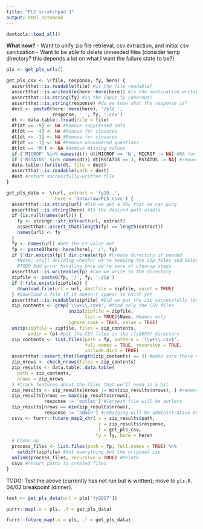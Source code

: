 ```yaml
---
title: "PLS scratchpad 3"
output: html_notebook
---
```


```r
devtools::load_all()
```
**What now?**
- Want to unify zip file retrieval, csv extraction, and initial csv sanitization
- Want to be able to delete unneeded files (consider temp directory? this depends a lot on what I want the failure state to be?)
```r
pls <- get_pls_urls()
```
```r
get_pls_csv <- \(file, response, fy, here) {
  assertthat::is.readable(file) #is the file readable?
  assertthat::is.writeable(here::here(here)) #is the destination writable?
  assertthat::is.string(fy) #is the input fy coherent?
  assertthat::is.string(response) #do we know what the response is?
  dest <- paste0(here::here(here), '/pls_', 
                 response, '_', fy, '.csv')
  dt <- data.table::fread(file = file)
  dt[dt == -9] <- NA #Remove suppressed data
  dt[dt == -4] <- NA #Remove for closures
  dt[dt == -3] <- NA #Remove for closures
  dt[dt == -1] <- NA #Remove unanswered questions
  dt[dt == 'M'] <- NA #Remove missing values
  if ('MICROF' %in% names(dt)) dt[MICROF == 'N', MICROF := NA] #NA for the MICROF field only
  if ('RSTATUS' %in% names(dt)) dt[RSTATUS == 3, RSTATUS := NA] #remove nonrespondents 
  data.table::fwrite(dt, file = dest)
  assertthat::is.readable(path = dest)
  dest #return successfully-written file
}
```

```r
get_pls_data <- \(url, extract = 'fy20..', 
                  here = 'data/raw/PLS_csvs') {
  assertthat::is.string(url) #Did we get a URL that we can ping
  assertthat::is.string(here) #Is the desired path viable
  if (is.null(names(url))) {
    fy <- stringr::str_extract(url, extract)
    assertthat::assert_that(length(fy) == length(extract))
    names(url) <- fy
  }
  fy <- names(url) #Get the FY value out
  fp <- paste0(here::here(here), '/', fy)
  if (!dir.exists(fp)) dir.create(fp) #Create directory if needed
    #Note: still deciding whether we're keeping the zip files and deleting everything else or what
    #TODO Add error handling once we're sure of cleanup steps 
  assertthat::is.writeable(fp) #Can we write to the directory
  zipfile <- paste0(fp, '/', fy, '.zip')
  if (!file.exists(zipfile)) {
    download.file(url = url, destfile = zipfile, quiet = TRUE)
  } #Download a file if it doesn't appear to exist yet 
  assertthat::is.readable(zipfile) #Did we get the zip successfully (or have it already)?
  zip_contents <- grep('\\w+\\.csv$', #find only the CSV files
                       unzip(zipfile = zipfile, 
                             list = TRUE)$Name, #Names only
                       ignore.case = TRUE, value = TRUE)
  unzip(zipfile = zipfile, files = zip_contents,
        exdir = fp) #put the CSV files in the /fy20XX/ directory
  zip_contents <- list.files(path = fp, pattern = '\\w+\\.csv$',
                             full.names = TRUE, recursive = TRUE,
                             include.dirs = TRUE)
  assertthat::assert_that(length(zip_contents) == 3) #make sure there are specifically three CSV files here
  zip_nrows <- check_nrows(files = zip_contents)
  zip_results <- data.table::data.table(
    path = zip_contents,
    nrows = zip_nrows
  ) #track features about the files that we'll need in a bit
  zip_results <- zip_results[nrows != min(zip_results$nrows), ] #remove the states file from consideration 
  zip_results[nrows == max(zip_results$nrows),
              response := 'outlet'] #largest file will be outlets
  zip_results[nrows == min(zip_results$nrows), 
              response := 'admin'] #remaining will be administrative entities 
  csvs <- furrr::future_map2_chr(.x = zip_results$path,
                                 .y = zip_results$response,
                                 .f = get_pls_csv,
                                 fy = fy, here = here)
  # Clean up
  process_files <- list.files(path = fp, full.names = TRUE) %>%
    setdiff(zipfile) #Get everything but the original zip
  unlink(process_files, recursive = TRUE) #Delete 
  csvs #return paths to created files
}
```
TODO: Test the above (currently has not run but is written); move to `pls.R`. 04/02 breakpoint (dinner).
```r
test <- get_pls_data(url = pls['fy2017'])
```
```r
purrr::map(.x = pls, .f = get_pls_data)
```
```r
furrr::future_map(.x = pls, .f = get_pls_data)
```

